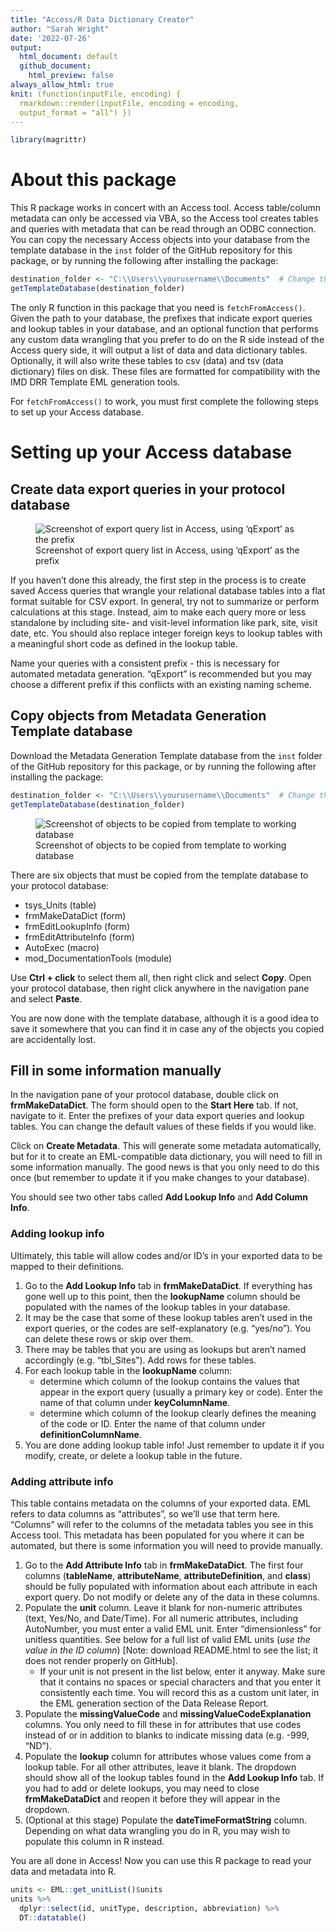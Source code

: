 ```yaml
---
title: "Access/R Data Dictionary Creator"
author: "Sarah Wright"
date: '2022-07-26'
output: 
  html_document: default
  github_document:
    html_preview: false
always_allow_html: true
knit: (function(inputFile, encoding) {
  rmarkdown::render(inputFile, encoding = encoding,
  output_format = "all") })
---
```

```r
library(magrittr)
```
# About this package

This R package works in concert with an Access tool. Access table/column metadata can only be accessed via VBA, so the Access tool creates tables and queries with metadata that can be read through an ODBC connection. You can copy the necessary Access objects into your database from the template database in the `inst` folder of the GitHub repository for this package, or by running the following after installing the package:

```r
destination_folder <- "C:\\Users\\yourusername\\Documents"  # Change this to wherever you want to save the template db
getTemplateDatabase(destination_folder)
```

The only R function in this package that you need is `fetchFromAccess()`. Given the path to your database, the prefixes that indicate export queries and lookup tables in your database, and an optional function that performs any custom data wrangling that you prefer to do on the R side instead of the Access query side, it will output a list of data and data dictionary tables. Optionally, it will also write these tables to csv (data) and tsv (data dictionary) files on disk. These files are formatted for compatibility with the IMD DRR Template EML generation tools.

For `fetchFromAccess()` to work, you must first complete the following steps to set up your Access database.

# Setting up your Access database

## Create data export queries in your protocol database

![Screenshot of export query list in Access, using 'qExport' as the prefix](instructionFigures/ExportQueries.PNG)

If you haven't done this already, the first step in the process is to create saved Access queries that wrangle your relational database tables into a flat format suitable for CSV export. In general, try not to summarize or perform calculations at this stage. Instead, aim to make each query more or less standalone by including site- and visit-level information like park, site, visit date, etc. You should also replace integer foreign keys to lookup tables with a meaningful short code as defined in the lookup table.

Name your queries with a consistent prefix - this is necessary for automated metadata generation. "qExport" is recommended but you may choose a different prefix if this conflicts with an existing naming scheme.

## Copy objects from Metadata Generation Template database

Download the Metadata Generation Template database from the `inst` folder of the GitHub repository for this package, or by running the following after installing the package:

```r
destination_folder <- "C:\\Users\\yourusername\\Documents"  # Change this to wherever you want to save the template db
getTemplateDatabase(destination_folder)
```

![Screenshot of objects to be copied from template to working database](instructionFigures/CopyObjects.PNG)

There are six objects that must be copied from the template database to your protocol database:

  - tsys_Units (table)
  - frmMakeDataDict (form)
  - frmEditLookupInfo (form)
  - frmEditAttributeInfo (form)
  - AutoExec (macro)
  - mod_DocumentationTools (module)
  
Use **Ctrl + click** to select them all, then right click and select **Copy**. Open your protocol database, then right click anywhere in the navigation pane and select **Paste**.

You are now done with the template database, although it is a good idea to save it somewhere that you can find it in case any of the objects you copied are accidentally lost.

## Fill in some information manually

In the navigation pane of your protocol database, double click on **frmMakeDataDict**. The form should open to the **Start Here** tab. If not, navigate to it. Enter the prefixes of your data export queries and lookup tables. You can change the default values of these fields if you would like.

Click on **Create Metadata**. This will generate some metadata automatically, but for it to create an EML-compatible data dictionary, you will need to fill in some information manually. The good news is that you only need to do this once (but remember to update it if you make changes to your database).

You should see two other tabs called **Add Lookup Info** and **Add Column Info**.

### Adding lookup info

Ultimately, this table will allow codes and/or ID's in your exported data to be mapped to their definitions.

  1. Go to the **Add Lookup Info** tab in **frmMakeDataDict**. If everything has gone well up to this point, then the **lookupName** column should be populated with the names of the lookup tables in your database.
  2. It may be the case that some of these lookup tables aren't used in the export queries, or the codes are self-explanatory (e.g. "yes/no"). You can delete these rows or skip over them.
  3. There may be tables that you are using as lookups but aren't named accordingly (e.g. "tbl_Sites"). Add rows for these tables.
  4. For each lookup table in the **lookupName** column:
     - determine which column of the lookup contains the values that appear in the export query (usually a primary key or code). Enter the name of that column under **keyColumnName**.
     - determine which column of the lookup clearly defines the meaning of the code or ID. Enter the name of that column under **definitionColumnName**.
  5. You are done adding lookup table info! Just remember to update it if you modify, create, or delete a lookup table in the future.

### Adding attribute info

This table contains metadata on the columns of your exported data. EML refers to data columns as "attributes", so we'll use that term here. "Columns" will refer to the columns of the metadata tables you see in this Access tool. This metadata has been populated for you where it can be automated, but there is some information you will need to provide manually.

  1. Go to the **Add Attribute Info** tab in **frmMakeDataDict**. The first four columns (**tableName**, **attributeName**, **attributeDefinition**, and **class**) should be fully populated with information about each attribute in each export query. Do not modify or delete any of the data in these columns.
  2. Populate the **unit** column. Leave it blank for non-numeric attributes (text, Yes/No, and Date/Time). For all numeric attributes, including AutoNumber, you must enter a valid EML unit. Enter "dimensionless" for unitless quantities. See below for a full list of valid EML units (*use the value in the ID column*) [Note: download README.html to see the list; it does not render properly on GitHub]. 
      - If your unit is not present in the list below, enter it anyway. Make sure that it contains no spaces or special characters and that you enter it consistently each time. You will record this as a custom unit later, in the EML generation section of the Data Release Report.
  3. Populate the **missingValueCode** and **missingValueCodeExplanation** columns. You only need to fill these in for attributes that use codes instead of or in addition to blanks to indicate missing data (e.g. -999, "ND"). 
  4. Populate the **lookup** column for attributes whose values come from a lookup table. For all other attributes, leave it blank. The dropdown should show all of the lookup tables found in the **Add Lookup Info** tab. If you had to add or delete lookups, you may need to close **frmMakeDataDict** and reopen it before they will appear in the dropdown.
  5. (Optional at this stage) Populate the **dateTimeFormatString** column. Depending on what data wrangling you do in R, you may wish to populate this column in R instead.

You are all done in Access! Now you can use this R package to read your data and metadata into R.

```r
units <- EML::get_unitList()$units
units %>%
  dplyr::select(id, unitType, description, abbreviation) %>%
  DT::datatable()
```
  
  
